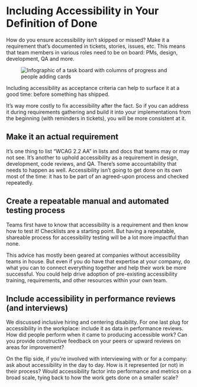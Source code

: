 # Including Accessibility in Your Definition of Done

How do you ensure accessibility isn’t skipped or missed? Make it a requirement that’s documented in tickets, stories, issues, etc. This means that team members in various roles need to be on board: PMs, design, development, QA and more.

<figure className="my-6 max-w-[480px] float-right ml-6">
    <img src="/definition-of-done.jpg" alt="Infographic of a task board with columns of progress and people adding cards" />
</figure>

Including accessibility as acceptance criteria can help to surface it at a good time: before something has shipped.

It’s way more costly to fix accessibility after the fact. So if you can address it during requirements gathering and build it into your implementations from the beginning (with reminders in tickets), you will be more consistent at it.

## Make it an actual requirement

It’s one thing to list “WCAG 2.2 AA” in lists and docs that teams may or may not see. It’s another to uphold accessibility as a requirement in design, development, code reviews, and QA. There’s some accountability that needs to happen as well. Accessibility isn’t going to get done on its own most of the time: it has to be part of an agreed-upon process and checked repeatedly.

## Create a repeatable manual and automated testing process

Teams first have to know that accessibility is a requirement and then know how to test it! Checklists are a starting point. But having a repeatable, shareable process for accessibility testing will be a lot more impactful than none.

This advice has mostly been geared at companies without accessibility teams in house. But even if you do have that expertise at your company, do what you can to connect everything together and help their work be more successful. You could help drive adoption of pre-existing accessibility training, requirements, and other resources within your own team.

## Include accessibility in performance reviews (and interviews)

We discussed inclusive hiring and centering disability. For one last plug for accessibility in the workplace: include it as data in performance reviews. How did people perform when it came to producing accessible work? Can you provide constructive feedback on your peers or upward reviews on areas for improvement?

On the flip side, if you’re involved with interviewing with or for a company: ask about accessibility in the day to day. How is it represented (or not) in their process? Would accessibility factor into performance and metrics on a broad scale, tying back to how the work gets done on a smaller scale?
